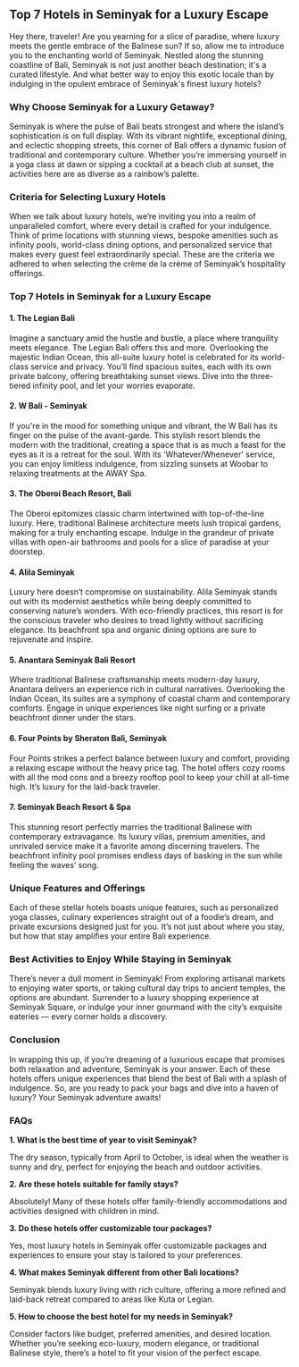 ## **Top 7 Hotels in Seminyak for a Luxury Escape**

Hey there, traveler! Are you yearning for a slice of paradise, where luxury meets the gentle embrace of the Balinese sun? If so, allow me to introduce you to the enchanting world of Seminyak. Nestled along the stunning coastline of Bali, Seminyak is not just another beach destination; it's a curated lifestyle. And what better way to enjoy this exotic locale than by indulging in the opulent embrace of Seminyak's finest luxury hotels?

### **Why Choose Seminyak for a Luxury Getaway?**

Seminyak is where the pulse of Bali beats strongest and where the island’s sophistication is on full display. With its vibrant nightlife, exceptional dining, and eclectic shopping streets, this corner of Bali offers a dynamic fusion of traditional and contemporary culture. Whether you’re immersing yourself in a yoga class at dawn or sipping a cocktail at a beach club at sunset, the activities here are as diverse as a rainbow’s palette.

### **Criteria for Selecting Luxury Hotels**

When we talk about luxury hotels, we’re inviting you into a realm of unparalleled comfort, where every detail is crafted for your indulgence. Think of prime locations with stunning views, bespoke amenities such as infinity pools, world-class dining options, and personalized service that makes every guest feel extraordinarily special. These are the criteria we adhered to when selecting the crème de la crème of Seminyak’s hospitality offerings.

### **Top 7 Hotels in Seminyak for a Luxury Escape**

#### **1. The Legian Bali**

Imagine a sanctuary amid the hustle and bustle, a place where tranquility meets elegance. The Legian Bali offers this and more. Overlooking the majestic Indian Ocean, this all-suite luxury hotel is celebrated for its world-class service and privacy. You’ll find spacious suites, each with its own private balcony, offering breathtaking sunset views. Dive into the three-tiered infinity pool, and let your worries evaporate.

#### **2. W Bali - Seminyak**

If you're in the mood for something unique and vibrant, the W Bali has its finger on the pulse of the avant-garde. This stylish resort blends the modern with the traditional, creating a space that is as much a feast for the eyes as it is a retreat for the soul. With its 'Whatever/Whenever' service, you can enjoy limitless indulgence, from sizzling sunsets at Woobar to relaxing treatments at the AWAY Spa.

#### **3. The Oberoi Beach Resort, Bali**

The Oberoi epitomizes classic charm intertwined with top-of-the-line luxury. Here, traditional Balinese architecture meets lush tropical gardens, making for a truly enchanting escape. Indulge in the grandeur of private villas with open-air bathrooms and pools for a slice of paradise at your doorstep.

#### **4. Alila Seminyak**

Luxury here doesn’t compromise on sustainability. Alila Seminyak stands out with its modernist aesthetics while being deeply committed to conserving nature’s wonders. With eco-friendly practices, this resort is for the conscious traveler who desires to tread lightly without sacrificing elegance. Its beachfront spa and organic dining options are sure to rejuvenate and inspire.

#### **5. Anantara Seminyak Bali Resort**

Where traditional Balinese craftsmanship meets modern-day luxury, Anantara delivers an experience rich in cultural narratives. Overlooking the Indian Ocean, its suites are a symphony of coastal charm and contemporary comforts. Engage in unique experiences like night surfing or a private beachfront dinner under the stars.

#### **6. Four Points by Sheraton Bali, Seminyak**

Four Points strikes a perfect balance between luxury and comfort, providing a relaxing escape without the heavy price tag. The hotel offers cozy rooms with all the mod cons and a breezy rooftop pool to keep your chill at all-time high. It’s luxury for the laid-back traveler.

#### **7. Seminyak Beach Resort & Spa**

This stunning resort perfectly marries the traditional Balinese with contemporary extravagance. Its luxury villas, premium amenities, and unrivaled service make it a favorite among discerning travelers. The beachfront infinity pool promises endless days of basking in the sun while feeling the waves’ song.

### **Unique Features and Offerings**

Each of these stellar hotels boasts unique features, such as personalized yoga classes, culinary experiences straight out of a foodie’s dream, and private excursions designed just for you. It’s not just about where you stay, but how that stay amplifies your entire Bali experience.

### **Best Activities to Enjoy While Staying in Seminyak**

There’s never a dull moment in Seminyak! From exploring artisanal markets to enjoying water sports, or taking cultural day trips to ancient temples, the options are abundant. Surrender to a luxury shopping experience at Seminyak Square, or indulge your inner gourmand with the city’s exquisite eateries — every corner holds a discovery.

### **Conclusion**

In wrapping this up, if you’re dreaming of a luxurious escape that promises both relaxation and adventure, Seminyak is your answer. Each of these hotels offers unique experiences that blend the best of Bali with a splash of indulgence. So, are you ready to pack your bags and dive into a haven of luxury? Your Seminyak adventure awaits!

### **FAQs**

**1. What is the best time of year to visit Seminyak?**

   The dry season, typically from April to October, is ideal when the weather is sunny and dry, perfect for enjoying the beach and outdoor activities.

**2. Are these hotels suitable for family stays?**

   Absolutely! Many of these hotels offer family-friendly accommodations and activities designed with children in mind.

**3. Do these hotels offer customizable tour packages?**

   Yes, most luxury hotels in Seminyak offer customizable packages and experiences to ensure your stay is tailored to your preferences.

**4. What makes Seminyak different from other Bali locations?**

   Seminyak blends luxury living with rich culture, offering a more refined and laid-back retreat compared to areas like Kuta or Legian.

**5. How to choose the best hotel for my needs in Seminyak?**

   Consider factors like budget, preferred amenities, and desired location. Whether you’re seeking eco-luxury, modern elegance, or traditional Balinese style, there’s a hotel to fit your vision of the perfect escape.